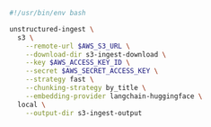 ```bash CLI
#!/usr/bin/env bash

unstructured-ingest \
  s3 \
    --remote-url $AWS_S3_URL \
    --download-dir s3-ingest-download \
    --key $AWS_ACCESS_KEY_ID \
    --secret $AWS_SECRET_ACCESS_KEY \
    --strategy fast \
    --chunking-strategy by_title \
    --embedding-provider langchain-huggingface \
  local \
    --output-dir s3-ingest-output
```